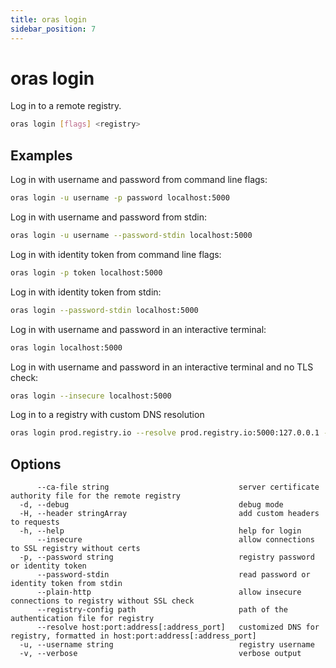 ```yaml
---
title: oras login
sidebar_position: 7
---
```


# oras login

Log in to a remote registry.

```bash
oras login [flags] <registry>
```

## Examples

Log in with username and password from command line flags:

```bash
oras login -u username -p password localhost:5000
```

Log in with username and password from stdin:

```bash
oras login -u username --password-stdin localhost:5000
```

Log in with identity token from command line flags:

```bash
oras login -p token localhost:5000
```

Log in with identity token from stdin:

```bash
oras login --password-stdin localhost:5000
```

Log in with username and password in an interactive terminal:

```bash
oras login localhost:5000
```

Log in with username and password in an interactive terminal and no TLS check:

```bash
oras login --insecure localhost:5000
```

Log in to a registry with custom DNS resolution

```bash
oras login prod.registry.io --resolve prod.registry.io:5000:127.0.0.1 --plain-http
```

## Options

```
      --ca-file string                             server certificate authority file for the remote registry
  -d, --debug                                      debug mode
  -H, --header stringArray                         add custom headers to requests
  -h, --help                                       help for login
      --insecure                                   allow connections to SSL registry without certs
  -p, --password string                            registry password or identity token
      --password-stdin                             read password or identity token from stdin
      --plain-http                                 allow insecure connections to registry without SSL check
      --registry-config path                       path of the authentication file for registry
      --resolve host:port:address[:address_port]   customized DNS for registry, formatted in host:port:address[:address_port]
  -u, --username string                            registry username
  -v, --verbose                                    verbose output
```
